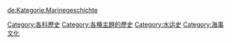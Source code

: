 {{Commonscat|Maritime history}}

[[Category:各科歷史|Category:各科歷史]]
[[Category:各種主題的歷史|Category:各種主題的歷史]]
[[Category:水运史|Category:水运史]]
[[Category:海事文化|Category:海事文化]]

[[de:Kategorie:Marinegeschichte|de:Kategorie:Marinegeschichte]]